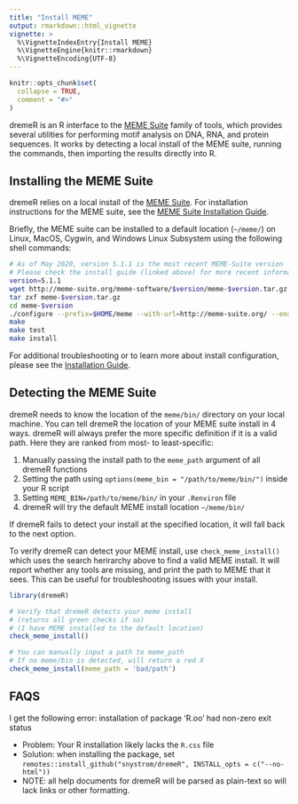 ```yaml
---
title: "Install MEME"
output: rmarkdown::html_vignette
vignette: >
  %\VignetteIndexEntry{Install MEME}
  %\VignetteEngine{knitr::rmarkdown}
  %\VignetteEncoding{UTF-8}
---
```


```r
knitr::opts_chunk$set(
  collapse = TRUE,
  comment = "#>"
)
```

dremeR is an R interface to the [MEME Suite](http://meme-suite.org/) family of tools,
which provides several utilities for performing motif analysis on DNA, RNA, and
protein sequences. It works by detecting a local install of the MEME suite,
running the commands, then importing the results directly into R.

## Installing the MEME Suite

dremeR relies on a local install of the [MEME Suite](http://meme-suite.org/).
For installation instructions for the MEME suite, see the [MEME Suite Installation Guide](http://meme-suite.org/doc/install.html?man_type=web).

Briefly, the MEME suite can be installed to a default location (`~/meme/`) on
Linux, MacOS, Cygwin, and Windows Linux Subsystem using the following shell
commands:

```bash
# As of May 2020, version 5.1.1 is the most recent MEME-Suite version
# Please check the install guide (linked above) for more recent information
version=5.1.1
wget http://meme-suite.org/meme-software/$version/meme-$version.tar.gz
tar zxf meme-$version.tar.gz
cd meme-$version
./configure --prefix=$HOME/meme --with-url=http://meme-suite.org/ --enable-build-libxml2 --enable-build-libxslt
make
make test
make install
```

For additional troubleshooting or to learn more about install configuration, please see the [Installation Guide](http://meme-suite.org/doc/install.html?man_type=web).

## Detecting the MEME Suite

dremeR needs to know the location of the `meme/bin/` directory on your local machine.
You can tell dremeR the location of your MEME suite install in 4 ways. dremeR
will always prefer the more specific definition if it is a valid path. Here they
are ranked from most- to least-specific:

1. Manually passing the install path to the `meme_path` argument of all dremeR functions
2. Setting the path using `options(meme_bin = "/path/to/meme/bin/")` inside your R script
3. Setting `MEME_BIN=/path/to/meme/bin/` in your `.Renviron` file
4. dremeR will try the default MEME install location `~/meme/bin/`

If dremeR fails to detect your install at the specified location, it will fall
back to the next option.

To verify dremeR can detect your MEME install, use `check_meme_install()` which
uses the search herirarchy above to find a valid MEME install. It will report
whether any tools are missing, and print the path to MEME that it sees. This can
be useful for troubleshooting issues with your install.

```r
library(dremeR)

# Verify that dremeR detects your meme install
# (returns all green checks if so)
# (I have MEME installed to the default location)
check_meme_install()
```

```r
# You can manually input a path to meme_path
# If no meme/bin is detected, will return a red X
check_meme_install(meme_path = 'bad/path')
```


## FAQS

I get the following error: installation of package 'R.oo' had non-zero exit status

 - Problem: Your R installation likely lacks the `R.css` file
 - Solution: when installing the package, set `remotes::install_github("snystrom/dremeR", INSTALL_opts = c("--no-html"))`
 - NOTE: all help documents for dremeR will be parsed as plain-text so will lack links or other formatting.
